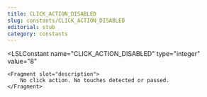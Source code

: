 ```yaml
---
title: CLICK_ACTION_DISABLED
slug: constants/CLICK_ACTION_DISABLED
editorial: stub
category: constants
---
```


<LSLConstant
	name="CLICK_ACTION_DISABLED"
	type="integer"
	value="8"
>
	<Fragment slot="description">
		No click action. No touches detected or passed.
	</Fragment>
</LSLConstant>
